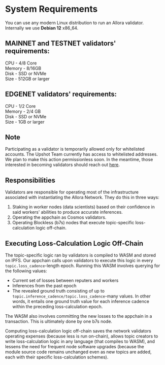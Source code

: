 # System Requirements

You can use any modern Linux distribution to run an Allora validator.  
Internally we use **Debian 12** x86_64.

## MAINNET and TESTNET validators' requirements:

CPU - 4/8 Core  
Memory - 8/16GB  
Disk - SSD or NVMe  
Size - 512GB or larger

## EDGENET validators' requirements:

CPU - 1/2 Core  
Memory - 2/4 GB  
Disk - SSD or NVMe  
Size - 1GB or larger

## Note

Participating as a validator is temporarily allowed only for whitelisted accounts. The Upshot Team currently has access to whitelisted addresses. We plan to make this action permissionless soon. In the meantime, those interested in becoming validators should reach out [here](https://docs.google.com/forms/d/e/1FAIpQLScj2rGAjFAAPZANrr2vZr_WAmLhniHn2x_l8K7EQcJ1i8XqHw/viewform).

## Responsibilities

Validators are responsible for operating most of the infrastructure associated with instantiating the Allora Network. They do this in three ways:

1. Staking in worker nodes (data scientists) based on their confidence in said workers' abilities to produce accurate inferences.
2. Operating the appchain as Cosmos validators.
3. Operating Blockless (b7s) nodes that execute topic-specific loss-calculation logic off-chain.

## Executing Loss-Calculation Logic Off-Chain

The topic-specific logic ran by validators is compiled to WASM and stored on IPFS. Our appchain calls upon validators to execute this logic in every `topic.loss_cadence`-length epoch. Running this WASM involves querying for the following values:

- Current set of losses between reputers and workers
- Inferences from the past epoch
- The revealed ground truth consisting of up to `topic.inference_cadence/topic.loss_cadence`-many values. In other words, it entails one ground truth value for each inference cadence within the preceding loss-calculation epoch.

The WASM also involves committing the new losses to the appchain in a transaction. This is ultimately done by one b7s node.

Computing loss-calculation logic off-chain saves the network validators operating expenses (because less is run on-chain), allows topic creators to write loss-calculation logic in any language (that compiles to WASM), and lessens the need for frequent node software upgrades (because the module source code remains unchanged even as new topics are added, each with their specific loss-calculation schemes).
